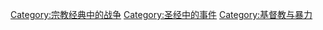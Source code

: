 [[Category:宗教经典中的战争|Category:宗教经典中的战争]]
[[Category:圣经中的事件|Category:圣经中的事件]]
[[Category:基督教与暴力|Category:基督教与暴力]]